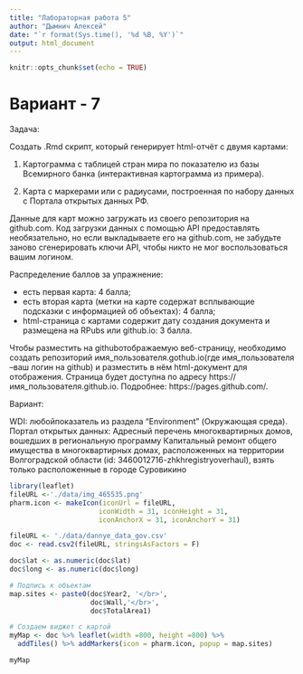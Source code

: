 ---
title: "Лабораторная работа 5"
author: "Дымнич Алексей"
date: "`r format(Sys.time(), '%d %B, %Y')`"
output: html_document
---

```{r setup, include=FALSE}
knitr::opts_chunk$set(echo = TRUE)
```

# Вариант - 7

Задача:

Создать .Rmd скрипт, который генерирует html-отчёт с двумя картами:

1. Картограмма с таблицей стран мира по показателю из базы Всемирного банка (интерактивная картограмма из примера).

2. Карта с маркерами или с радиусами, построенная по набору данных с Портала открытых данных РФ.

Данные для карт можно загружать из своего репозитория на github.com. Код загрузки данных  с  помощью  API  предоставлять  необязательно,  но  если  выкладываете  его  на github.com,  не  забудьте  заново  сгенерировать  ключи  API,  чтобы  никто  не  мог воспользоваться вашим логином.

Распределение баллов за упражнение:

* есть первая карта: 4 балла;
* есть вторая карта (метки на карте содержат всплывающие подсказки с информацией об объектах): 4 балла;
* html-страница с картами содержит дату создания документа и размещена на RPubs или github.io: 3 балла.

Чтобы  разместить  на githubотображаемую  веб-страницу,  необходимо  создать репозиторий имя_пользователя.gothub.io(где имя_пользователя –ваш логин на github) и разместить в нём html-документ для отображения. Страница будет доступна по адресу https://имя_пользователя.github.io. Подробнее: https://pages.github.com/.

Вариант:

WDI: любойпоказатель из раздела "Environment" (Окружающая среда). Портал открытых данных: Адресный перечень многоквартирных домов, вошедших в региональную программу Капитальный ремонт общего имущества в многоквартирных домах, расположенных на территории Волгоградской области (id: 3460012716-zhkhregistryoverhaul), взять только расположенные в городе Суровикино


```{r, results='asis', cache=TRUE, message=F, warning=F}
library(leaflet)
fileURL <-'./data/img_465535.png'
pharm.icon <- makeIcon(iconUrl = fileURL,
                      iconWidth = 31, iconHeight = 31,
                      iconAnchorX = 31, iconAnchorY = 31)

fileURL <- './data/dannye_data_gov.csv'
doc <- read.csv2(fileURL, stringsAsFactors = F)

doc$lat <- as.numeric(doc$lat)
doc$long <- as.numeric(doc$long)

# Подпись к объектам
map.sites <- paste0(doc$Year2, '</br>',
                    doc$Wall,'</br>',
                    doc$TotalArea1)

# Создаем виджет с картой
myMap <- doc %>% leaflet(width =800, height =800) %>%
  addTiles() %>% addMarkers(icon = pharm.icon, popup = map.sites)

myMap
```
